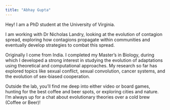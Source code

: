 ```yaml
---
title: "Abhay Gupta"
---
```


Hey! I am a PhD student at the University of Virginia.

I am working with Dr Nicholas Landry, looking at the evolution of contagion spread, exploring how contagions propagate within communities and eventually develop strategies to combat this spread.

Originally I come from India. I completed my Master’s in Biology, during which I developed a strong interest in studying the evolution of adaptations using theoretical and computational approaches. My research so far has explored topics like sexual conflict, sexual convolution, cancer systems, and the evolution of sex-biased cooperation.

Outside the lab, you’ll find me deep into either video or board games, hunting for the best coffee and beer spots, or exploring cities and nature. I’m always up for a chat about evolutionary theories over a cold brew (Coffee or Beer)!